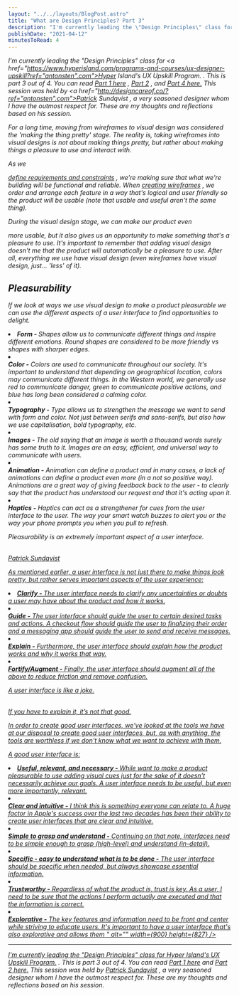 ```yaml
---
layout: "../../layouts/BlogPost.astro"
title: "What are Design Principles? Part 3"
description: "I'm currently leading the \"Design Principles\" class for Hyper Island's UX Upskill Program.. This is part 3 out of 4. You can read Part 1 here, Part 2, and Part 4 here. This session was held by Patrick Sundqvist, a very seasoned designer whom I have the outmost respect for. These are my thoughts and reflections based on his session.\n\n\nFor a long time, moving from wireframes to visual design was considered the 'making the thing pretty' stage. The reality is, taking wireframes into visual designs i"
publishDate: "2021-04-12"
minutesToRead: 4
---
```


<em>I'm currently leading the "Design Principles" class for 
<a href="https://www.hyperisland.com/programs-and-courses/ux-designer-upskill?ref="antonsten".com">Hyper Island's UX Upskill Program.</a>
 . This is part 3 out of 4. You can read 
<a href="https://www.antonsten.com/design-principles/">Part 1 here</a>
 , 
<a href="https://www.antonsten.com/design-principles-part2/">Part 2</a>
 , and 
<a href="https://www.antonsten.com/design-principles-part4/">Part 4 here.</a>
 This session was held by 
<a href="http://designcareof.co/?ref="antonsten".com">Patrick Sundqvist</a>
 , a very seasoned designer whom I have the outmost respect for. These are my thoughts and reflections based on his session. 
<p>For a long time, moving from wireframes to visual design was considered the 'making the thing pretty' stage. The reality is, taking wireframes into visual designs is not about making things pretty, but rather about making things a pleasure to use and interact with.</p>
<p>As we </p>
<a href="https://www.antonsten.com/design-principles-part2/">define requirements and constraints</a>
 , we're making sure that what we're building will be functional and reliable. When 
<a href="https://www.antonsten.com/design-principles-part2/">creating wireframes</a>
 , we order and arrange each feature in a way that's logical and user friendly so the product will be usable (note that usable and useful aren't the same thing).</p>
<p>During the visual design stage, we can make our product even </p>
<em>more</em>
 usable, but it also gives us an opportunity to make something that's a pleasure to use. It's important to remember that adding visual design doesn't me that the product will automatically be a pleasure to use. After all, everything we use have visual design (even wireframes have visual design, just... 'less' of it).</p>
<MDXImage src="/images/maslow.webp" alt="es have visual design, just - Maslow" width={1700} height={774} />
<h2 id="pleasurability">Pleasurability</h>
</h2>
<p>If we look at ways we use visual design to make a product pleasurable we can use the different aspects of a user interface to find opportunities to delight.</p>
<ul>
</ul>
<li>
<strong>Form -</stron>
</strong>
 Shapes allow us to communicate different things and inspire different emotions. Round shapes are considered to be more friendly vs shapes with sharper edges.</li>
<li>
</li>
<strong>Color -</strong>
 Colors are used to communicate throughout our society. It's important to understand that depending on geographical location, colors may communicate different things. In the Western world, we generally use red to communicate danger, green to communicate positive actions, and blue has long been considered a calming color.</li>
<li>
</li>
<strong>Typography -</strong>
 Type allows us to strengthen the message we want to send with form and color. Not just between serifs and sans-serifs, but also how we use capitalisation, bold typography, etc.</li>
<li>
</li>
<strong>Images -</strong>
 The old saying that an image is worth a thousand words surely has some truth to it. Images are an easy, efficient, and universal way to communicate with users.</li>
<li>
</li>
<strong>Animation -</strong>
 Animation can define a product and in many cases, a lack of animations can define a product even more (in a not so positive way). Animations are a great way of giving feedback back to the user - to clearly say that the product has understood our request and that it's acting upon it.</li>
<li>
</li>
<strong>Haptics -</strong>
 Haptics can act as a strengthener for cues from the user interface to the user. The way your smart watch buzzes to alert you or the way your phone prompts you when you pull to refresh. 
<div class="blockquote">
</div>
<div>
<p>Pleasurability is an extremely important aspect of a user interface. </p>
<br>
<strong>
</strong>
<a href="http://designcareof.co/?ref="antonsten".com">Patrick Sundqvist </div>
<p>As mentioned earlier, a user interface is not just there to make things look pretty, but rather serves important aspects of the user experience:</p>
<ul>
</ul>
<li>
<strong>Clarify -</stron>
</strong>
 The user interface needs to clarify any uncertainties or doubts a user may have about the product and how it works.</li>
<li>
</li>
<strong>Guide -</strong>
 The user interface should guide the user to certain desired tasks and actions. A checkout flow should guide the user to finalizing their order and a messaging app should guide the user to send and receive messages.</li>
<li>
</li>
<strong>Explain -</strong>
 Furthermore, the user interface should explain how the product works and 
<em>why</e>
</em>
 it works that way.</li>
<li>
</li>
<strong>Fortify/Augment -</strong>
 Finally, the user interface should augment all of the above to reduce friction and remove confusion. 
<div class="blockquote">
</div>
<div>
<p>A user interface is like a joke. </p>
<br> If you have to explain it, it’s not that good. </div>
<p>In order to create good user interfaces, we've looked at the tools we have at our disposal to create good user interfaces, but, as with anything, the tools are worthless if we don't know what we want to achieve with them.</p>
<p>A good user interface is:</p>
<ul>
</ul>
<li>
<strong>Useful, relevant, and necessary -</stron>
</strong>
 While want to make a product pleasurable to use adding visual cues just for the sake of it doesn't necessarily achieve our goals. A user interface needs to be useful, but even more importantly, relevant.</li>
<li>
</li>
<strong>Clear and intuitive -</strong>
 I think this is something everyone can relate to. A huge factor in Apple's success over the last two decades has been their ability to create user interfaces that are clear and intuitive.</li>
<li>
</li>
<strong>Simple to grasp and understand -</strong>
 Continuing on that note, interfaces need to be simple enough to grasp (high-level) and understand (in-detail).</li>
<li>
</li>
<strong>Specific - easy to understand what is to be done -</strong>
 The user interface should be specific when needed, but always showcase essential information.</li>
<li>
</li>
<strong>Trustworthy -</strong>
 Regardless of what the product is, trust is key. As a user, I need to be sure that the actions I perform actually are executed and that the information is correct.</li>
<li>
</li>
<strong>Explorative -</strong>
 The key features and information need to be front and center while striving to educate users. It's important to have a user interface that's also explorative and allows them 
<MDXImage src="/images/scanning.webp" alt="interface thats also explorative and allows them... - Scanning" width={900} height={827} />" alt="" width={900} height={827} />
<hr>
</hr>
<p>
<em>I'm currently leading the "Design Principles" class for </em>
<a href="https://www.hyperisland.com/programs-and-courses/ux-designer-upskill?ref="antonsten".com">Hyper Island's UX Upskill Program.</a>
 . This is part 3 out of 4. You can read 
<a href="https://www.antonsten.com/design-principles/">Part 1 here</a>
 and 
<a href="https://www.antonsten.com/design-principles-part2/">Part 2 here.</a>
 This session was held by 
<a href="http://designcareof.co/?ref="antonsten".com">Patrick Sundqvist</a>
 , a very seasoned designer whom I have the outmost respect for. These are my thoughts and reflections based on his session.
